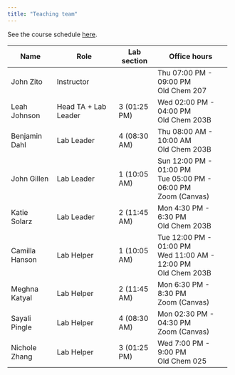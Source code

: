 ```yaml
---
title: "Teaching team"
---
```


See the course schedule [here](https://docs.google.com/spreadsheets/d/1HcviQRgKBdOERhi4ndiIVH198iQxy_smn5otxHuTAjo/edit?usp=sharing).

+----------------+----------------------+--------------+--------------------------+
| Name           | Role                 | Lab section  | Office hours             |
+================+======================+==============+==========================+
| John Zito      | Instructor           |              | Thu 07:00 PM - 09:00 PM\ |
|                |                      |              | Old Chem 207             |
+----------------+----------------------+--------------+--------------------------+
| Leah Johnson   | Head TA + Lab Leader | 3 (01:25 PM) | Wed 02:00 PM - 04:00 PM\ |
|                |                      |              | Old Chem 203B            |
+----------------+----------------------+--------------+--------------------------+
| Benjamin Dahl  | Lab Leader           | 4 (08:30 AM) | Thu 08:00 AM - 10:00 AM\ |
|                |                      |              | Old Chem 203B            |
+----------------+----------------------+--------------+--------------------------+
| John Gillen    | Lab Leader           | 1 (10:05 AM) | Sun 12:00 PM - 01:00 PM\ |
|                |                      |              | Tue 05:00 PM - 06:00 PM\ |
|                |                      |              | Zoom (Canvas)            |
+----------------+----------------------+--------------+--------------------------+
| Katie Solarz   | Lab Leader           | 2 (11:45 AM) | Mon 4:30 PM - 6:30 PM\   |
|                |                      |              | Old Chem 203B            |
+----------------+----------------------+--------------+--------------------------+
| Camilla Hanson | Lab Helper           | 1 (10:05 AM) | Tue 12:00 PM - 01:00 PM\ |
|                |                      |              | Wed 11:00 AM - 12:00 PM\ |
|                |                      |              | Old Chem 203B            |
+----------------+----------------------+--------------+--------------------------+
| Meghna Katyal  | Lab Helper           | 2 (11:45 AM) | Mon 6:30 PM - 8:30 PM\   |
|                |                      |              | Zoom (Canvas)            |
+----------------+----------------------+--------------+--------------------------+
| Sayali Pingle  | Lab Helper           | 4 (08:30 AM) | Mon 02:30 PM - 04:30 PM\ |
|                |                      |              | Zoom (Canvas)            |
+----------------+----------------------+--------------+--------------------------+
| Nichole Zhang  | Lab Helper           | 3 (01:25 PM) | Wed 7:00 PM - 9:00 PM\   |
|                |                      |              | Old Chem 025             |
+----------------+----------------------+--------------+--------------------------+
